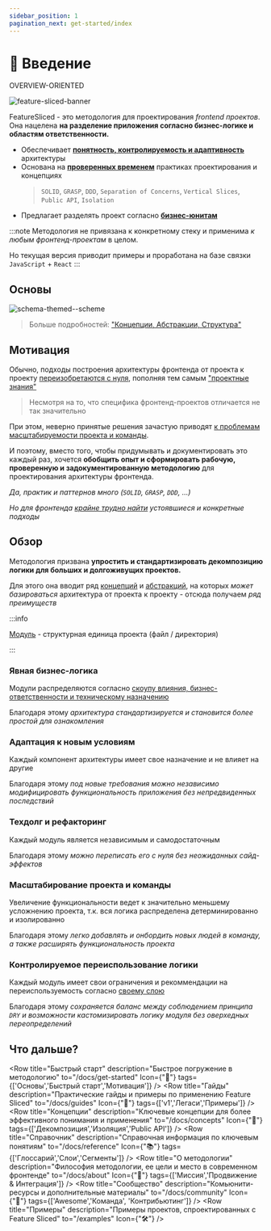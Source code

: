 ```yaml
---
sidebar_position: 1
pagination_next: get-started/index
---
```


# 🔎 Введение

<span class="badge badge--secondary margin-bottom--md">OVERVIEW-ORIENTED</span>

![feature-sliced-banner](/img/banner.jpg)

FeatureSliced - это методология для проектирования *frontend проектов*. Она нацелена **на разделение приложения согласно бизнес-логике и областям ответственности.**

- Обеспечивает [**понятность, контролируемость и адаптивность**][refs-arch-req] архитектуры
- Основана на [**проверенных временем**][refs-motivation-why] практиках проектирования и концепциях
    > `SOLID`, `GRASP`, `DDD`, `Separation of Concerns`, `Vertical Slices`, `Public API`, `Isolation`
- Предлагает разделять проект согласно [**бизнес-юнитам**][ext-ubiq-lang]

:::note
Методология не привязана к конкретному стеку и применима *к любым фронтенд-проектам* в целом.

Но текущая версия приводит примеры и проработана на базе связки `JavaScript` + `React`
:::

## Основы

![schema-themed--scheme](/img/visual_schema.jpg)

> Больше подробностей: ["Концепции, Абстракции, Структура"][refs-basics]

## Мотивация

Обычно, подходы построения архитектуры фронтенда от проекта к проекту [переизобретаются с нуля][refs-motivation], пополняя тем самым ["проектные знания"][refs-knowledge]

> Несмотря на то, что специфика фронтенд-проектов отличается не так значительно

При этом, неверно принятые решения зачастую приводят [к проблемам масштабируемости проекта и команды][refs-arch-problems].

И поэтому, вместо того, чтобы придумывать и документировать это каждый раз, хочется **обобщить опыт и сформировать рабочую, проверенную и задокументированную методологию** для проектирования архитектуры фронтенда.

*Да, практик и паттернов много (`SOLID`, `GRASP`, `DDD`, ...)*

*Но для фронтенда [крайне трудно найти][refs-motivation] устоявшиеся и конкретные подходы*

## Обзор

Методология призвана **упростить и стандартизировать декомпозицию логики для больших и долгоживущих проектов.**

Для этого она вводит ряд [концепций][refs-concepts] и [абстракций][refs-splitting], на которых *может базироваться* архитектура от проекта к проекту - отсюда получаем *ряд преимуществ*

:::info

[Модуль][refs-module] - структурная единица проекта (файл / директория)

:::

### Явная бизнес-логика

Модули распределяются согласно [скоупу влияния, бизнес-ответственности и техническому назначению][refs-splitting]

Благодаря этому *архитектура стандартизируется и становится более простой для ознакомления*

### Адаптация к новым условиям

Каждый компонент архитектуры имеет свое назначение и не влияет на другие

Благодаря этому *под новые требования можно независимо модифицировать функциональность приложения без непредвиденных последствий*

### Техдолг и рефакторинг

Каждый модуль является независимым и самодостаточным

Благодаря этому *можно переписать его с нуля без неожиданных сайд-эффектов*

### Масштабирование проекта и команды

Увеличение функциональности ведет к значительно меньшему усложнению проекта, т.к. вся логика распределена детерминированно и изолированно

Благодаря этому *легко добавлять и онбордить новых людей в команду, а также расширять функциональность проекта*

### Контролируемое переиспользование логики

Каждый модуль имеет свои ограничения и рекоммендации на переиспользуемость согласно [своему слою][refs-splitting--layers]

Благодаря этому *сохраняется баланс между соблюдением принципа `DRY` и возможности кастомизировать логику модуля без оверхедных переопределений*

## Что дальше?


<Row 
    title="Быстрый старт" 
    description="Быстрое погружение в методологию"
    to="/docs/get-started"
    Icon={"🚀"}
    tags={['Основы','Быстрый старт','Мотивация']}
/>
<Row 
    title="Гайды" 
    description="Практические гайды и примеры по применению Feature Sliced"
    to="/docs/guides"
    Icon={"🎯"}
    tags={['v1','Легаси','Примеры']}
/>
<Row 
    title="Концепции" 
    description="Ключевые концепции для более эффективного понимания и применения"
    to="/docs/concepts"
    Icon={"🧩"}
    tags={['Декомпозиция','Изоляция','Public API']}
/>
<Row 
    title="Справочник" 
    description="Справочная информация по ключевым понятиям"
    to="/docs/reference"
    Icon={"📚"}
    tags={['Глоссарий','Слои','Сегменты']}
/>
<Row 
    title="О методологии" 
    description="Философия методологии, ее цели и место в современном фронтенде"
    to="/docs/about"
    Icon={"🍰"}
    tags={['Миссия','Продвижение & Интеграция']}
/>
<Row 
    title="Сообщество" 
    description="Комьюнити-ресурсы и дополнительные материалы"
    to="/docs/community"
    Icon={"💫"}
    tags={['Awesome','Команда', 'Контрибьютинг']}
/>
<Row 
    title="Примеры" 
    description="Примеры проектов, спроектированных с Feature Sliced"
    to="/examples"
    Icon={"🛠"}
/>

[refs-getstarted]: /docs/get-started
[refs-basics]: /docs/get-started/basics
[refs-motivation]: /docs/get-started/motivation
[refs-motivation-why]: /docs/get-started/motivation#-почему-не-хватает-существующих-решений

[refs-concepts]: /docs/concepts
[refs-splitting]: /docs/concepts/app-splitting
[refs-splitting--layers]: /docs/concepts/app-splitting#group-layers
[refs-arch-req]: /docs/concepts/architecture#требования
[refs-arch-problems]: /docs/concepts/architecture#проблемы

[refs-guides]: /docs/guides
[refs-low-coupling]: /docs/concepts/low-coupling
[refs-migration-v1]: /docs/guides/migration/from-v1
[refs-examples]: /docs/guides/examples

[refs-reference]: /docs/reference
[refs-module]: /docs/reference/glossary#модуль
[refs-knowledge]: /docs/reference/knowledge-types

[refs-about]: /docs/about


[ext-ubiq-lang]: https://thedomaindrivendesign.io/developing-the-ubiquitous-language


